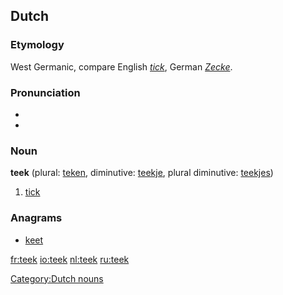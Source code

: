 ==Dutch==

===Etymology===
West Germanic, compare English ''[[tick]]'', German ''[[Zecke]]''.

===Pronunciation===
* {{audio|Nl-teek.ogg|audio}}
* {{IPA|tek|lang=nl}}

===Noun===
'''teek''' {{m}} (plural: [[teken]], diminutive: [[teekje]], plural diminutive: [[teekjes]])

# [[tick]]

===Anagrams===
* [[keet#Dutch|keet]]

[[Category:Dutch nouns]]

[[fr:teek]]
[[io:teek]]
[[nl:teek]]
[[ru:teek]]